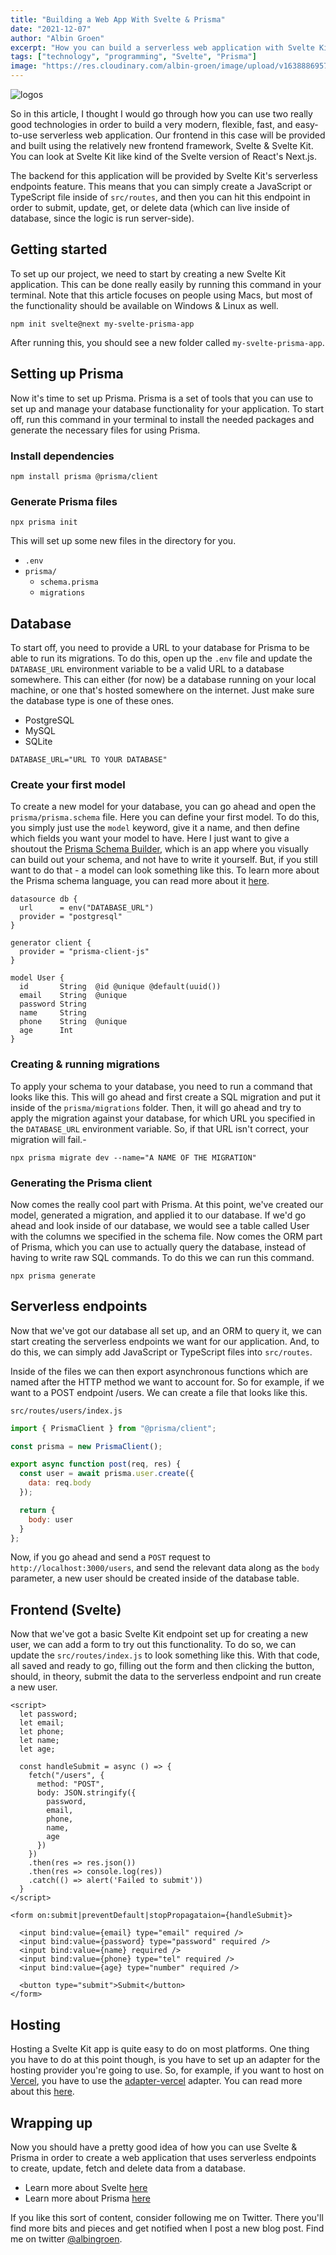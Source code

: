```yaml
---
title: "Building a Web App With Svelte & Prisma"
date: "2021-12-07"
author: "Albin Groen"
excerpt: "How you can build a serverless web application with Svelte Kit & Prisma"
tags: ["technology", "programming", "Svelte", "Prisma"]
image: "https://res.cloudinary.com/albin-groen/image/upload/v1638886957/svelte-prisma-min_jntqkh.png"
---
```


![ logos](https://res.cloudinary.com/albin-groen/image/upload/v1638886957/svelte-prisma-min_jntqkh.png)

So in this article, I thought I would go through how you can use two really
good technologies in order to build a very modern, flexible, fast, and
easy-to-use serverless web application. Our frontend in this case will be
provided and built using the relatively new frontend framework, Svelte & Svelte
Kit. You can look at Svelte Kit like kind of the Svelte version of React's
Next.js.

The backend for this application will be provided by Svelte Kit's serverless
endpoints feature. This means that you can simply create a JavaScript or
TypeScript file inside of `src/routes`, and then you can hit this endpoint in
order to submit, update, get, or delete data (which can live inside of
database, since the logic is run server-side).

## Getting started

To set up our project, we need to start by creating a new Svelte Kit
application. This can be done really easily by running this command in your
terminal. Note that this article focuses on people using Macs, but most of the
functionality should be available on Windows & Linux as well.

```shell
npm init svelte@next my-svelte-prisma-app
```

After running this, you should see a new folder called `my-svelte-prisma-app`.

## Setting up Prisma

Now it's time to set up Prisma. Prisma is a set of tools that you can use to
set up and manage your database functionality for your application. To start
off, run this command in your terminal to install the needed packages and
generate the necessary files for using Prisma.

### Install dependencies

```shell
npm install prisma @prisma/client
```

### Generate Prisma files

```shell
npx prisma init
```

This will set up some new files in the directory for you.

- `.env`
- `prisma/`
  - `schema.prisma`
  - `migrations`

## Database

To start off, you need to provide a URL to your database for Prisma to be able
to run its migrations. To do this, open up the `.env` file and update the
`DATABASE_URL` environment variable to be a valid URL to a database somewhere.
This can either (for now) be a database running on your local machine, or one
that's hosted somewhere on the internet. Just make sure the database type is
one of these ones.

- PostgreSQL
- MySQL
- SQLite

```plaintext
DATABASE_URL="URL TO YOUR DATABASE"
```

### Create your first model

To create a new model for your database, you can go ahead and open the
`prisma/prisma.schema` file. Here you can define your first model. To do this,
you simply just use the `model` keyword, give it a name, and then define which
fields you want your model to have. Here I just want to give a shoutout the
[Prisma Schema Builder](https://prismabuilder.io), which is an app where you
visually can build out your schema, and not have to write it yourself. But, if
you still want to do that - a model can look something like this. To learn more
about the Prisma schema language, you can read more about it
[here](https://www.prisma.io/docs/concepts/components/prisma-schema).

```Prisma
datasource db {
  url      = env("DATABASE_URL")
  provider = "postgresql"
}

generator client {
  provider = "prisma-client-js"
}

model User {
  id       String  @id @unique @default(uuid())
  email    String  @unique
  password String
  name     String
  phone    String  @unique
  age      Int
}
```

### Creating & running migrations

To apply your schema to your database, you need to run a command that looks
like this. This will go ahead and first create a SQL migration and put it inside
of the `prisma/migrations` folder. Then, it will go ahead and try to apply the
migration against your database, for which URL you specified in the
`DATABASE_URL` environment variable. So, if that URL isn't correct, your
migration will fail.-

```shell
npx prisma migrate dev --name="A NAME OF THE MIGRATION"
```

### Generating the Prisma client

Now comes the really cool part with Prisma. At this point, we've created our
model, generated a migration, and applied it to our database. If we'd go ahead
and look inside of our database, we would see a table called User with the
columns we specified in the schema file. Now comes the ORM part of Prisma,
which you can use to actually query the database, instead of having to write
raw SQL commands. To do this we can run this command.

```shell
npx prisma generate
````

## Serverless endpoints

Now that we've got our database all set up, and an ORM to query it, we can start
creating the serverless endpoints we want for our application. And, to do this,
we can simply add JavaScript or TypeScript files into `src/routes`.

Inside of the files we can then export asynchronous functions which are named
after the HTTP method we want to account for. So for example, if we want to a
POST endpoint /users. We can create a file that looks like this.

`src/routes/users/index.js`

```javascript
import { PrismaClient } from "@prisma/client";

const prisma = new PrismaClient();

export async function post(req, res) {
  const user = await prisma.user.create({
    data: req.body
  });

  return {
    body: user
  }
};
```

Now, if you go ahead and send a `POST` request to
`http://localhost:3000/users`, and send the relevant data along as the `body`
parameter, a new user should be created inside of the database table.

## Frontend (Svelte)

Now that we've got a basic Svelte Kit endpoint set up for creating a new user,
we can add a form to try out this functionality. To do so, we can update the
`src/routes/index.js` to look something like this. With that code, all saved and
ready to go, filling out the form and then clicking the button, should, in
theory, submit the data to the serverless endpoint and run create a new user.

```svelte
<script>
  let password;
  let email;
  let phone;
  let name;
  let age;

  const handleSubmit = async () => {
    fetch("/users", {
      method: "POST",
      body: JSON.stringify({
        password,
        email,
        phone,
        name,
        age
      })
    })
    .then(res => res.json())
    .then(res => console.log(res))
    .catch(() => alert('Failed to submit'))
  }
</script>

<form on:submit|preventDefault|stopPropagataion={handleSubmit}>

  <input bind:value={email} type="email" required />
  <input bind:value={password} type="password" required />
  <input bind:value={name} required />
  <input bind:value={phone} type="tel" required />
  <input bind:value={age} type="number" required />

  <button type="submit">Submit</button>
</form>
```

## Hosting

Hosting a Svelte Kit app is quite easy to do on most platforms. One thing you
have to do at this point though, is you have to set up an adapter for the
hosting provider you're going to use. So, for example, if you want to host on
[Vercel](https://vercel.com), you have to use the
[adapter-vercel](https://github.com/sveltejs/kit/tree/master/packages/adapter-vercel)
adapter. You can read more about this
[here](https://kit.svelte.dev/docs#adapters).

## Wrapping up

Now you should have a pretty good idea of how you can use Svelte & Prisma in
order to create a web application that uses serverless endpoints to create,
update, fetch and delete data from a database.

- Learn more about Svelte [here](https://svelte.dev)
- Learn more about Prisma [here](https://prisma.io)

If you like this sort of content, consider following me on Twitter. There
you'll find more bits and pieces and get notified when I post a new blog post.
Find me on twitter [@albingroen](https://twitter.com/albingroen).

